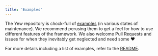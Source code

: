 ```yaml
---
title: 'Examples'
---
```


The Yew repository is chock-full of [examples] \(in various states of maintenance\).
We recommend perusing them to get a feel for how to use different features of the framework.
We also welcome Pull Requests and issues for when they inevitably get neglected and need some ♥️

For more details including a list of examples, refer to the [README][examples].

[examples]: https://github.com/yewstack/yew/tree/v0.18/examples
